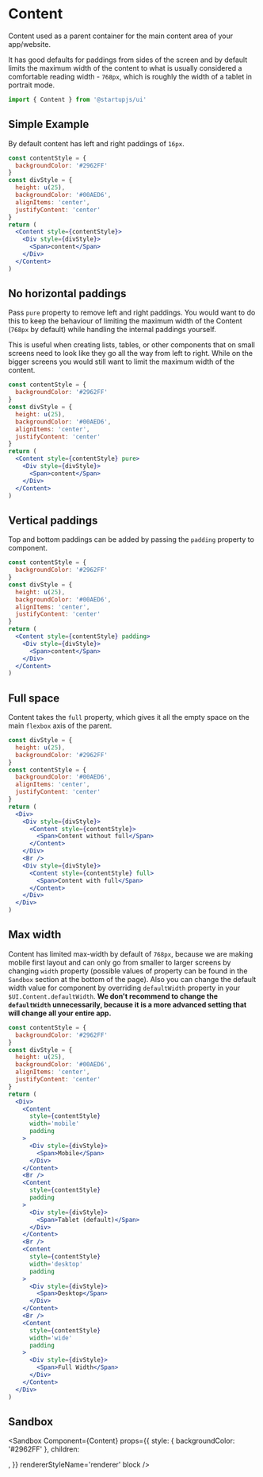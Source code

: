 
# Content

Content used as a parent container for the main content area of your app/website.

It has good defaults for paddings from sides of the screen and by default limits the maximum width of the content
to what is usually considered a comfortable reading width - `768px`, which is roughly the width of a tablet in portrait mode.

```jsx
import { Content } from '@startupjs/ui'
```

## Simple Example

By default content has left and right paddings of `16px`.

```jsx example
const contentStyle = {
  backgroundColor: '#2962FF'
}
const divStyle = {
  height: u(25),
  backgroundColor: '#00AED6',
  alignItems: 'center',
  justifyContent: 'center'
}
return (
  <Content style={contentStyle}>
    <Div style={divStyle}>
      <Span>content</Span>
    </Div>
  </Content>
)
```

## No horizontal paddings

Pass `pure` property to remove left and right paddings. You would want to do this to keep the behaviour of
limiting the maximum width of the Content (`768px` by default) while handling the internal paddings yourself.

This is useful when creating lists, tables, or other components that on small screens need to look like they go
all the way from left to right. While on the bigger screens you would still want to limit the maximum width of the content.

```jsx example
const contentStyle = {
  backgroundColor: '#2962FF'
}
const divStyle = {
  height: u(25),
  backgroundColor: '#00AED6',
  alignItems: 'center',
  justifyContent: 'center'
}
return (
  <Content style={contentStyle} pure>
    <Div style={divStyle}>
      <Span>content</Span>
    </Div>
  </Content>
)
```

## Vertical paddings

Top and bottom paddings can be added by passing the `padding` property to component.

```jsx example
const contentStyle = {
  backgroundColor: '#2962FF'
}
const divStyle = {
  height: u(25),
  backgroundColor: '#00AED6',
  alignItems: 'center',
  justifyContent: 'center'
}
return (
  <Content style={contentStyle} padding>
    <Div style={divStyle}>
      <Span>content</Span>
    </Div>
  </Content>
)
```

## Full space

Content takes the `full` property, which gives it all the empty space on the main `flexbox` axis of the parent.

```jsx example
const divStyle = {
  height: u(25),
  backgroundColor: '#2962FF'
}
const contentStyle = {
  backgroundColor: '#00AED6',
  alignItems: 'center',
  justifyContent: 'center'
}
return (
  <Div>
    <Div style={divStyle}>
      <Content style={contentStyle}>
        <Span>Content without full</Span>
      </Content>
    </Div>
    <Br />
    <Div style={divStyle}>
      <Content style={contentStyle} full>
        <Span>Content with full</Span>
      </Content>
    </Div>
  </Div>
)
```

## Max width

Content has limited max-width by default of `768px`, because we are making mobile first layout and can only go from smaller to larger screens by changing `width` property (possible values of property can be found in the `Sandbox` section at the bottom of the page). Also you can change the default width value for component by overriding `defaultWidth` property in your `$UI.Content.defaultWidth`. **We don't recommend to change the `defaultWidth` unnecessarily, because it is a more advanced setting that will change all your entire app.**

```jsx example
const contentStyle = {
  backgroundColor: '#2962FF'
}
const divStyle = {
  height: u(25),
  backgroundColor: '#00AED6',
  alignItems: 'center',
  justifyContent: 'center'
}
return (
  <Div>
    <Content
      style={contentStyle}
      width='mobile'
      padding
    >
      <Div style={divStyle}>
        <Span>Mobile</Span>
      </Div>
    </Content>
    <Br />
    <Content
      style={contentStyle}
      padding
    >
      <Div style={divStyle}>
        <Span>Tablet (default)</Span>
      </Div>
    </Content>
    <Br />
    <Content
      style={contentStyle}
      width='desktop'
      padding
    >
      <Div style={divStyle}>
        <Span>Desktop</Span>
      </Div>
    </Content>
    <Br />
    <Content
      style={contentStyle}
      width='wide'
      padding
    >
      <Div style={divStyle}>
        <Span>Full Width</Span>
      </Div>
    </Content>
  </Div>
)
```

## Sandbox

<Sandbox
  Component={Content}
  props={{
    style: { backgroundColor: '#2962FF' },
    children: <Div styleName='child' />,
  }}
  rendererStyleName='renderer'
  block
/>
